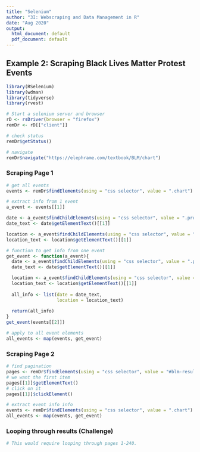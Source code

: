 ```yaml
---
title: "Selenium"
author: "3I: Webscraping and Data Management in R"
date: "Aug 2020"
output:
  html_document: default
  pdf_document: default
---
```


## Example 2: Scraping Black Lives Matter Protest Events

```r
library(RSelenium)
library(wdman)
library(tidyverse)
library(rvest)

# Start a selenium server and browser
rD <- rsDriver(browser = "firefox")
remDr <- rD[["client"]]

# check status
remDr$getStatus()

# navigate
remDr$navigate("https://elephrame.com/textbook/BLM/chart")
```

### Scraping Page 1

```r
# get all events
events <- remDr$findElements(using = "css selector", value = ".chart")

# extract info from 1 event
a_event <- events[[1]]

date <- a_event$findChildElements(using = "css selector", value = ".protest-start")[[1]]
date_text <- date$getElementText()[[1]]

location <- a_event$findChildElements(using = "css selector", value = ".item-protest-location")[[1]]
location_text <- location$getElementText()[[1]]

# function to get info from one event
get_event <- function(a_event){
  date <- a_event$findChildElements(using = "css selector", value = ".protest-start")[[1]]
  date_text <- date$getElementText()[[1]]

  location <- a_event$findChildElements(using = "css selector", value = ".item-protest-location")[[1]]
  location_text <- location$getElementText()[[1]]
  
  all_info <- list(date = date_text,
                   location = location_text)
  
  return(all_info)
}
get_event(events[[2]])

# apply to all event elements
all_events <- map(events, get_event)
```

### Scraping Page 2

```r
# find pagination
pages <- remDr$findElements(using = "css selector", value = "#blm-results .inactive")
# we want the first item
pages[[1]]$getElementText()
# click on it
pages[[1]]$clickElement()

# extract event info info
events <- remDr$findElements(using = "css selector", value = ".chart")
all_events <- map(events, get_event)
```

### Looping through results (Challenge)

```r
# This would require looping through pages 1-240.
```


